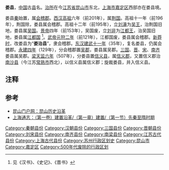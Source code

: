 '''娄县'''，[[中国|中国]]古[[县|县]]名。[[治所|治所]]在今[[江苏省|江苏省]][[昆山市|昆山市]]东北，[[上海市|上海市]][[嘉定区|嘉定区]]西部亦在娄县境。

娄县[[秦朝|秦]]始置，属[[会稽郡|会稽郡]]。[[西汉|西汉]][[刘邦|高祖]]六年（前201年），属[[荆国|荆国]]。高祖十一年（前196年），荆国除，娄县属会稽郡。高祖十二年（前195年），立[[刘濞|刘濞]]为[[吴王|吴王]]，治荆国旧地，娄县属[[吴国_(汉朝)|吴国]]。[[汉景帝|景帝]]四年（前153年），吴国废，立[[刘非|刘非]]为[[江都王|江都王]]，治吴国旧地，娄县属[[江都国|江都国]] <ref>见《汉书》、《史记》、《晋书》</ref>。[[汉武帝|武帝]][[元狩|元狩二年]]（前121年），江都国废，娄县属会稽郡。[[新朝|新]][[王莽|莽时]]，改娄县为“'''娄治县'''”，隶会稽郡。[[东汉|东汉]][[建武_(东汉)|建武十一年]]（35年），复名娄县，仍属会稽郡。[[永建_(东汉)|永建四年]]（129年），分会稽郡置[[吴郡|吴郡]]，娄县属吴郡。[[三国|三国]]、[[晋朝|晋]]、[[刘宋|宋]]、[[南齐|南齐]]娄县属吴郡。[[南朝梁|梁]][[天监|天监六年]]（507年），分娄县置[[信义县|信义县]]，属[[信义郡|信义郡]]，又置信义郡治[[南沙县|南沙县]]（今江苏[[常熟市|常熟市]]西北），以信义县属信义郡；旋裁娄县，并入信义县。

== 注释 ==

{{Reflist}}

==参考==
* [http://www.ks.gov.cn/921_ksgl.html&ID=921 昆山门户网：昆山历史沿革]{{Wayback|url=http://www.ks.gov.cn/921_ksgl.html%26ID%3D921 |date=20200818174117 }}
* [http://www.shtong.gov.cn/newsite/node2/node2247/node4562/node79051/node79055/userobject1ai101953.html 上海通志：（第一卷）建置沿革/（第一章）建置/（第一节）先秦至隋时期]{{Wayback|url=http://www.shtong.gov.cn/newsite/node2/node2247/node4562/node79051/node79055/userobject1ai101953.html |date=20160425023043 }}

{{DEFAULTSORT:L}}
[[Category:秦朝县份|Category:秦朝县份]]
[[Category:汉朝县份|Category:汉朝县份]]
[[Category:三国县份|Category:三国县份]]
[[Category:晋朝县份|Category:晋朝县份]]
[[Category:刘宋县份|Category:刘宋县份]]
[[Category:南齐县份|Category:南齐县份]]
[[Category:南梁县份|Category:南梁县份]]
[[Category:江苏古代县份|Category:江苏古代县份]]
[[Category:上海古代县份|Category:上海古代县份]]
[[Category:苏州行政区划史|Category:苏州行政区划史]]
[[Category:昆山市|Category:昆山市]]
[[Category:嘉定区|Category:嘉定区]]
[[Category:500年代废除的行政区划|Category:500年代废除的行政区划]]